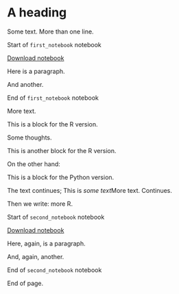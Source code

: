 # A heading

Some text. More than one line.

::: {.notebook name="first_notebook"}
Start of `first_notebook` notebook

```{=html}
<div class="nb-links">
<a class="notebook-link" href=first_notebook.Rmd>Download notebook</a>
</p>
</div>
```

Here is a paragraph.

And another.

End of `first_notebook` notebook
:::

More text.

::: r
This is a block for the R version.
:::

Some thoughts.

::: r
This is another block for the R version.
:::

On the other hand:

::: python
This is a block for the Python version.
:::

The text continues; [This is *some text*]{.r}[More text]{.python}.
Continues.

Then we write: [more R]{.r}.

::: {.notebook name="second_notebook"}
Start of `second_notebook` notebook

```{=html}
<div class="nb-links">
<a class="notebook-link" href=second_notebook.Rmd>Download notebook</a>
</p>
</div>
```

Here, again, is a paragraph.

And, again, another.

End of `second_notebook` notebook
:::

End of page.
